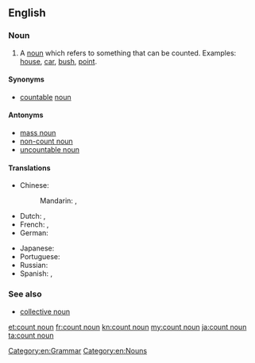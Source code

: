 ==English==
{{wikipedia}}

===Noun===
{{en-noun|head=[[count]] [[noun]]}}

# A [[noun]] which refers to something that can be counted. Examples: [[house]], [[car]], [[bush]], [[point]].

====Synonyms====
* [[countable]] [[noun]]

====Antonyms====
* [[mass noun]]
* [[non-count noun]]
* [[uncountable noun]]

====Translations====
{{trans-top|noun used to refer to things that can be counted}}
* Chinese:
*: Mandarin: {{t+|cmn|可數名詞|sc=Hani}}, {{t|cmn|可数名词|tr=kěshǔ míngcí|sc=Hani}}
* Dutch: {{t|nl|telbaar zelfstandig naamwoord|n}}, {{t|nl|telbaar substantief|n}}
* French: {{t|fr|nom dénombrable|m}}, {{t|fr|nom comptable|m}}
* German: {{t|de|zählbares Nomen|n}}
{{trans-mid}}
* Japanese: {{t+|ja|可算名詞|tr=かさんめいし, kasan meishi|sc=Jpan}}
* Portuguese: {{t|pt|substantivo contável|m}}
* Russian: {{t|ru|исчисляемое существительное|n|tr=isčisljájemoje suščestvítel’noje|sc=Cyrl}}
* Spanish: {{t+|es|sustantivo contable|m}}, {{t+|es|nombre contable|m}}
{{trans-bottom}}

===See also===
* [[collective noun]]

[[Category:en:Grammar]]
[[Category:en:Nouns]]

[[et:count noun]]
[[fr:count noun]]
[[kn:count noun]]
[[my:count noun]]
[[ja:count noun]]
[[ta:count noun]]